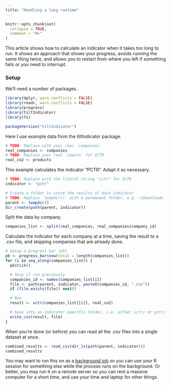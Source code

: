 ```yaml
---
title: "Handling a long runtime"
---
```


```r
knitr::opts_chunk$set(
  collapse = TRUE,
  comment = "#>"
)
```

This article shows how to calculate an indicator when it takes too long to run.
It shows an approach that shows your progress, avoids running the same thing
twice, and allows you to restart from where you left if something fails or you
need to interrupt.

### Setup

We'll need a number of packages. 

```r
library(dplyr, warn.conflicts = FALSE)
library(readr, warn.conflicts = FALSE)
library(progress)
library(tiltIndicator)
library(fs)

packageVersion("tiltIndicator")
```

Here I use example data from the tiltIndicator package.

```r
# TODO: Replace with your real `companies`
real_companies <- companies
# TODO: Replace your real `inputs` for ICTR
real_co2 <- products
```

This example calculates the indicator "PCTR". Adapt it as necessary.

```r
# TODO: Replace with the literal string "ictr" for ICTR
indicator <- "pctr"

# Create a folder to store the results of each indicator
# TODO: Replace `tempdir()` with a permanent folder, e.g. ~/Downloads
parent <- tempdir()
dir_create(path(parent, indicator))
```

Split the data by company. 

```r
companies_list <- split(real_companies, real_companies$company_id)
```

Calculate the indicator for each company at a time, saving the result to a .csv
file, and skipping companies that are already done.

```r
# Setup a progress bar (pb)
pb <- progress_bar$new(total = length(companies_list))
for (i in seq_along(companies_list)) {
  pb$tick()

  # Skip if run previously
  companies_id <- names(companies_list[i])
  file <- path(parent, indicator, paste0(companies_id, ".csv"))
  if (file.exists(file)) next()

  # Run
  result <- xctr(companies_list[[i]], real_co2)

  # Save into an indicator-specific folder, i.e. either ictr/ or pctr/
  write_csv(result, file)
}
```

When you're done (or before) you can read all the .csv files into a single
dataset at once.

```r
combined_results <- read_csv(dir_ls(path(parent, indicator)))
combined_results
```

You may want to run this on as a [background
job](https://docs.posit.co/ide/user/ide/guide/tools/jobs.html) so you can use
your R session for something else while the process runs on the background. Or
better, you may run it on a remote server so you can rent a massive computer for
a short time, and use your time and laptop for other things.
